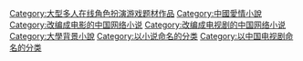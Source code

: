 [[Category:大型多人在线角色扮演游戏题材作品|Category:大型多人在线角色扮演游戏题材作品]]
[[Category:中國愛情小說|Category:中國愛情小說]]
[[Category:改编成电影的中国网络小说‎|Category:改编成电影的中国网络小说‎]] 
[[Category:改编成电视剧的中国网络小说|Category:改编成电视剧的中国网络小说]]
[[Category:大學背景小說|Category:大學背景小說]]
[[Category:以小说命名的分类|Category:以小说命名的分类]]
[[Category:以中国电视剧命名的分类|Category:以中国电视剧命名的分类]]